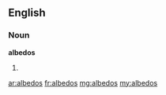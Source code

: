 ==English==

===Noun===
'''albedos'''

# {{plural of|[[albedo]]}}

[[ar:albedos]]
[[fr:albedos]]
[[mg:albedos]]
[[my:albedos]]